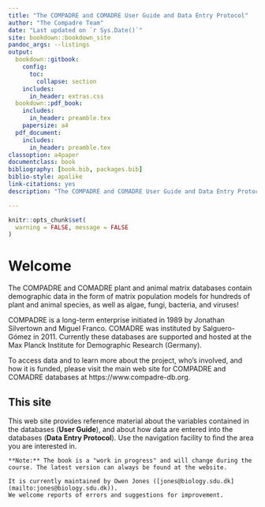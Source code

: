 ```yaml
--- 
title: "The COMPADRE and COMADRE User Guide and Data Entry Protocol"
author: "The Compadre Team"
date: "Last updated on `r Sys.Date()`"
site: bookdown::bookdown_site
pandoc_args: --listings
output:
  bookdown::gitbook:
    config:
      toc:
        collapse: section
    includes:
      in_header: extras.css
  bookdown::pdf_book:
    includes:
      in_header: preamble.tex
    papersize: a4
  pdf_document:
    includes:
      in_header: preamble.tex
classoption: a4paper
documentclass: book
bibliography: [book.bib, packages.bib]
biblio-style: apalike
link-citations: yes
description: "The COMPADRE and COMADRE User Guide and Data Entry Protocol"

---
```


```r
knitr::opts_chunk$set(
  warning = FALSE, message = FALSE
)
```

# Welcome

The COMPADRE and COMADRE plant and animal matrix databases contain demographic data in the form of matrix population models for hundreds of plant and animal species, as well as algae, fungi, bacteria, and viruses!

COMPADRE is a long-term enterprise initiated in 1989 by Jonathan Silvertown and Miguel Franco. COMADRE was instituted by Salguero-Gómez in 2011. Currently these databases are supported and hosted at the Max Planck Institute for Demographic Research (Germany). 

To access data and to learn more about the project, who's involved, and how it is funded, please visit the main web site for COMPADRE and COMADRE databases at https://www.compadre-db.org.

## This site

This web site provides reference material about the variables contained in the databases (**User Guide**), and about how data are entered into the databases (**Data Entry Protocol**). Use the navigation facility to find the area you are interested in.


```block
**Note:** The book is a "work in progress" and will change during the course. The latest version can always be found at the website.

It is currently maintained by Owen Jones ([jones@biology.sdu.dk](mailto:jones@biology.sdu.dk)).
We welcome reports of errors and suggestions for improvement.
```

